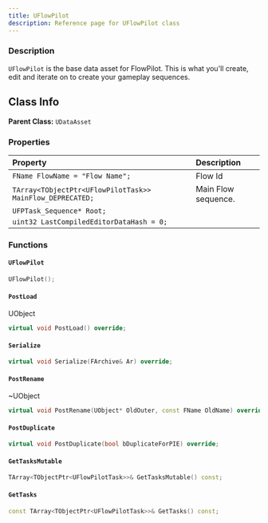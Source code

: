 ```yaml
---
title: UFlowPilot
description: Reference page for UFlowPilot class
---
```



<Ref c="UFlowPilot" p="UObject" />

### Description

`UFlowPilot` is the base data asset for FlowPilot. This is what you'll create, edit and iterate on to create your gameplay sequences.


## Class Info
__Parent Class:__ `UDataAsset`

### Properties

| Property | Description |
| :--- | :--- |
| `FName FlowName = "Flow Name";` | Flow Id |
| `TArray<TObjectPtr<UFlowPilotTask>> MainFlow_DEPRECATED;` | Main Flow sequence. |
| `UFPTask_Sequence* Root;` |  |
| `uint32 LastCompiledEditorDataHash = 0;` |  |

### Functions

#### `UFlowPilot` 

```cpp
UFlowPilot();
```

#### `PostLoad` 
UObject
```cpp
virtual void PostLoad() override;
```

#### `Serialize` 

```cpp
virtual void Serialize(FArchive& Ar) override;
```

#### `PostRename` 
~UObject
```cpp
virtual void PostRename(UObject* OldOuter, const FName OldName) override;
```

#### `PostDuplicate` 

```cpp
virtual void PostDuplicate(bool bDuplicateForPIE) override;
```

#### `GetTasksMutable` 

```cpp
TArray<TObjectPtr<UFlowPilotTask>>& GetTasksMutable() const;
```

#### `GetTasks` 

```cpp
const TArray<TObjectPtr<UFlowPilotTask>>& GetTasks() const;
```

